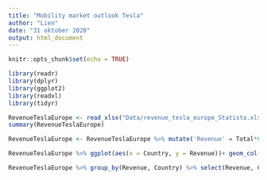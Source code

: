 ```yaml
---
title: "Mobility market outlook Tesla"
author: "Lien"
date: "31 oktober 2020"
output: html_document
---
```


```r
knitr::opts_chunk$set(echo = TRUE)
```

```r
library(readr)
library(dplyr)
library(ggplot2)
library(readxl)
library(tidyr)

RevenueTeslaEurope <- read_xlsx("Data/revenue_tesla_europe_Statista.xlsx", skip = 3 , col_types = c("text", "numeric"))
summary(RevenueTeslaEurope)
```

```r
RevenueTeslaEurope <- RevenueTeslaEurope %>% mutate('Revenue' = Total*0.8563)

RevenueTeslaEurope %>% ggplot(aes(x = Country, y = Revenue))+ geom_col() + labs(title = 'Mobility market outlook Tesla', subtitle = 'Europe revenue per country', y = '')  + scale_y_continuous(breaks = seq(0,1000000, by= 100000)) + theme(axis.text.x = element_text(angle = 90))

```

```r
RevenueTeslaEurope %>% group_by(Revenue, Country) %>% select(Revenue, Country)
```

